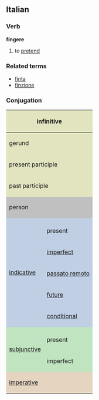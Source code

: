 ==Italian==
===Verb===
'''fingere'''

# to [[pretend]]

===Related terms===
*[[finta]]
*[[finzione]]

===Conjugation===

<center>
{| style="background:#F0F0F0"

|-
! colspan="3" style="background:#e2e4c0" | infinitive
| colspan="5" | fingere

|-
! colspan="3" style="background:#e2e4c0" | gerund
| colspan="5" | fingendo

|-
! colspan="3" style="background:#e2e4c0" | present participle
| colspan="5" | [[fingente]]

|-
! colspan="3" style="background:#e2e4c0" | past participle
| colspan="5" | [[finso]]

|-
! colspan="2" rowspan="2" style="background:#C0C0C0" | person
! colspan="3" style="background:#C0C0C0" | singular
! colspan="3" style="background:#C0C0C0" | plural

|-
! style="background:#C0C0C0;width:12.5%" | first
! style="background:#C0C0C0;width:12.5%" | second
! style="background:#C0C0C0;width:12.5%" | third
! style="background:#C0C0C0;width:12.5%" | first
! style="background:#C0C0C0;width:12.5%" | second
! style="background:#C0C0C0;width:12.5%" | third

|-
! rowspan="6" style="background:#c0cfe4" | [[indicative]]

! style="background:#c0cfe4" colspan="1" | 
! style="background:#c0cfe4" | io
! style="background:#c0cfe4" | tu
! style="background:#c0cfe4" | lui/lei
! style="background:#c0cfe4" | noi
! style="background:#c0cfe4" | voi
! style="background:#c0cfe4" | loro

|-
! style="height:3em;background:#c0cfe4" | present
| fingo
| fingi
| finge
| fingiamo
| fingete
| fingono

|-
! style="height:3em;background:#c0cfe4" | [[imperfect]]
| fingevo
| fingevi
| fingeva
| fingevamo
| fingevate
| fingevano

|-
! style="height:3em;background:#c0cfe4" | [[passato remoto]]
| finsi
| fingesti
| finse
| fingemmo
| fingeste
| finsero

|-
! style="height:3em;background:#c0cfe4" | [[future]]
| fingerò
| fingerai
| fingerà
| fingeremo
| fingerete
| fingeranno

|-
! style="height:3em;background:#c0cfe4" | [[conditional]]
| fingerei
| fingeresti
| fingerebbe
| fingeremmo
| fingereste
| fingerebbero

|-
! rowspan="3" style="background:#c0e4c0" |[[subjunctive]]
! style="background:#c0e4c0" | 
! style="background:#c0e4c0" | che io
! style="background:#c0e4c0" | che tu
! style="background:#c0e4c0" | che lui/che lei
! style="background:#c0e4c0" | che noi
! style="background:#c0e4c0" | che voi
! style="background:#c0e4c0" | che loro

|-
! style="height:3em;background:#c0e4c0" | present
| finga
| finga
| finga
| fingiamo
| fingiate
| fingano

|-
! style="height:3em;background:#c0e4c0" rowspan="1" | imperfect
| fingessi
| fingessi
| fingesse
| fingessimo
| fingeste
| fingessero

|-
! colspan="2" rowspan="2" style="height:3em;background:#e4d4c0" | [[imperative]]
! style="background:#e4d4c0" | -
! style="background:#e4d4c0" | tu
! style="background:#e4d4c0" | lui/lei
! style="background:#e4d4c0" | noi
! style="background:#e4d4c0" | voi
! style="background:#e4d4c0" | loro

|-
|
| fingi
| finga
| fingiamo
| fingete
| fingano

|}
</center>